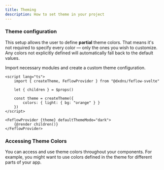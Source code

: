 ```yaml
---
title: Theming
description: How to set theme in your project
---
```



### Theme configuration

This setup allows the user to define **partial** theme colors. That means it's not required to specify every color — only the ones you wish to customize. Any colors not explicitly defined will automatically fall back to the default values.

Import necessary modules and create a custom theme configuration.

```svelte
<script lang="ts">
	import { createTheme, FeflowProvider } from "@dxdns/feflow-svelte"

	let { children } = $props()

	const theme = createTheme({
		colors: { light: { bg: "orange" } }
	})
</script>

<FeflowProvider {theme} defaultThemeMode="dark">
	{@render children()}
</FeflowProvider>
```

### Accessing Theme Colors

You can access and use theme colors throughout your components. For example, you might want to use colors defined in the theme for different parts of your app.

<PreviewTabs component="ThemeColorPreview">
	<ThemeColorPreview client:load />
</PreviewTabs>
